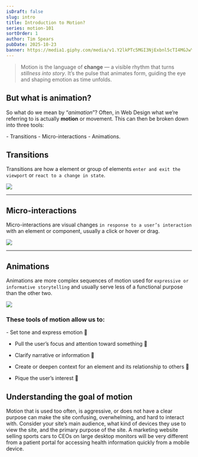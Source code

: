 ```yaml
---
isDraft: false
slug: intro
title: Introduction to Motion?
series: motion-101
sortOrder: 1
author: Tim Spears
pubDate: 2025-10-23
banner: https://media1.giphy.com/media/v1.Y2lkPTc5MGI3NjExbnl5cTI4MGJwYWMwN3lyYjQzN2ozdDY5NjRpZTRkcGhnajc0d3J3aSZlcD12MV9pbnRlcm5hbF9naWZfYnlfaWQmY3Q9Zw/xnxqmYijxENSU/giphy.gif
---
```

> Motion is the language of **change** — a visible rhythm that turns _stillness into story_. It’s the pulse that animates form, guiding the eye and shaping emotion as time unfolds.

## But what is **animation**?

So what do we mean by “_animation_”?
Often, in Web Design what we’re referring to is actually **motion** or movement.
This can then be broken down into three tools:
<div style="font-size: var(--font-size-xl);">
- Transitions
- Micro-interactions
- Animations.
</div>

## Transitions
Transitions are how a element or group of elements `enter and exit the viewport` or `react to a change in state`.

<img src="https://www.imarc.com/writable/images/thought-inline-images/Beacon-Hill-Entrance.gif" />

---

## Micro-interactions
Micro-interactions are visual changes `in response to a user’s interaction` with an element or component, usually a click or hover or drag.

<img src="https://www.imarc.com/writable/images/thought-inline-images/Magnitude-Microinteraction.gif" />

---

## Animations
Animations are more complex sequences of motion used for `expressive or informative storytelling` and usually serve less of a functional purpose than the other two.

<img src="https://www.imarc.com/writable/images/thought-inline-images/Skillsoft-Storytelling.gif" />

### These tools of motion allow us to:
<div style="font-size: var(--font-size-xl);">
- Set tone and express emotion 🤯

- Pull the user’s focus and attention toward something 👀

- Clarify narrative or information 🤔

- Create or deepen context for an element and its relationship to others 💏

- Pique the user’s interest 🤩
</div>

## Understanding the goal of motion

Motion that is used too often, is aggressive, or does not have a clear purpose can make the site confusing, overwhelming, and hard to interact with. Consider your site’s main audience, what kind of devices they use to view the site, and the primary purpose of the site. A marketing website selling sports cars to CEOs on large desktop monitors will be very different from a patient portal for accessing health information quickly from a mobile device.